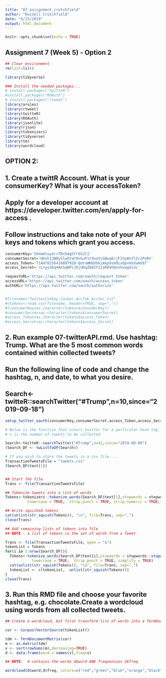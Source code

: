 ```yaml
---
title: "07_assignment_crutchfield"
author: "Russell Crutchfield"
date: "9/23/2019"
output: html_document
---
```


```r
knitr::opts_chunk$set(echo = TRUE)
```
## Assignment 7 (Week 5) - Option 2


```r
## Clear environment
rm(list=ls())

library(tidyverse)
```

```r
### Install the needed packages...
# install.packages("twitteR")
#install.packages("ROAuth")
# install.packages("rtweet")
library(arules)
library(rtweet)
library(twitteR)
library(ROAuth)
library(jsonlite)
library(rjson)
library(tokenizers)
library(tidyverse)
library(tm)
library(wordcloud)
```


## OPTION 2:

## 1. Create a twittR Account. What is your consumerKey? What is your accessToken?
## Apply for a developer account at https://developer.twitter.com/en/apply-for-access . 
## Follow instructions and take note of your API keys and tokens which grant you access.
```r

consumerKey='SOxmmtuy4rrTDn5AgGfrEbJCI'
consumerSecret='HKxh1JWHy5lwOYat9nGuP1t9oxUjGBwq6rjFI3yWsYl2czPoRV'
access_Token='714478256418897920-QdraWHbUbkiAkp9sm9ixDpvmSdaAX97'
access_Secret='rLnyySDq4Ak5qNPsjRjURqZDA1YZ1aRD4hN3xhvwgdinL'

requestURL='https://api.twitter.com/oauth/request_token'
accessURL='https://api.twitter.com/oauth/access_token'
authURL='https://api.twitter.com/oauth/authorize'


#filename="TwitterConKey_ConSec_AccTok_AccSec.txt"
#(tokens<-read.csv(filename, header=TRUE, sep=","))
#(consumerKey=as.character(tokens$consumerKey))
#consumerSecret=as.character(tokens$consumerSecret)
#access_Token=as.character(tokens$access_Token)
#access_Secret=as.character(tokens$access_Secret)
```
## 2. Run example 07-twitterAPI.rmd. Use hashtag: Trump. What are the 5 most common words contained within collected tweets?
## Run the following line of code and change the hashtag, n, and date, to what you desire.
## Search<-twitteR::searchTwitter("#Trump",n=10,since="2019-09-18")

```r
setup_twitter_oauth(consumerKey,consumerSecret,access_Token,access_Secret)

# Below is the function that scours twitter for a particular hash tag.
# n is the number of tweets to be collected

Search<-twitteR::searchTwitter("#Trump",n=42,since="2019-09-09")
(Search_DF <- twListToDF(Search))

# If you wish to store the tweets in a csv file ... 
TransactionTweetsFile = "tweets.csv"
(Search_DF$text[1])


## Start the file
Trans <- file(TransactionTweetsFile)

## Tokenize tweets into a list of words 
Tokens<-tokenizers::tokenize_words(Search_DF$text[1],stopwords = stopwords::stopwords("en"), 
          lowercase = TRUE,  strip_punct = TRUE, strip_numeric = TRUE,simplify = TRUE)

## Write squished tokens
cat(unlist(str_squish(Tokens)), "\n", file=Trans, sep=",")
close(Trans)

## Add remaining lists of tokens into file
## NOTE - a list of tokens is the set of words from a Tweet

Trans <- file(TransactionTweetsFile, open = "a")
tokenList = Tokens
for(i in 2:nrow(Search_DF)){
  Tokens<-tokenize_words(Search_DF$text[i],stopwords = stopwords::stopwords("en"), 
            lowercase = TRUE,  strip_punct = TRUE, simplify = TRUE)
  cat(unlist(str_squish(Tokens)), "\n", file=Trans, sep=",")
  tokenList <- c(tokenList,  unlist(str_squish(Tokens)))
}
close(Trans)
```

## 3. Run this RMD file and choose your favorite hashtag, e.g. chocolate.Create a wordcloud using words from all collected tweets.

```r
## Create a wordcloud, but first transform list of words into a TermDocumentMatrix

cor <- Corpus(VectorSource(tokenList))

tdm <- TermDocumentMatrix(cor)
m <- as.matrix(tdm)
v <- sort(rowSums(m),decreasing=TRUE)
d <- data.frame(word = names(v),freq=v)

## NOTE:  d contains the words d$word AND frequencies d$freq

wordcloud(d$word,d$freq, colors=c("red","green","blue","orange","black","purple", "seagreen") , random.color = TRUE, min.freq = 2)

```